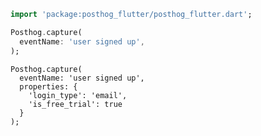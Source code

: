 
<Intro />

```dart
import 'package:posthog_flutter/posthog_flutter.dart';

Posthog.capture(
  eventName: 'user signed up',
);
```

<NamingTip />

<SettingProperties />

```
Posthog.capture(
  eventName: 'user signed up',
  properties: {
    'login_type': 'email',
    'is_free_trial': true
  }
);
```
